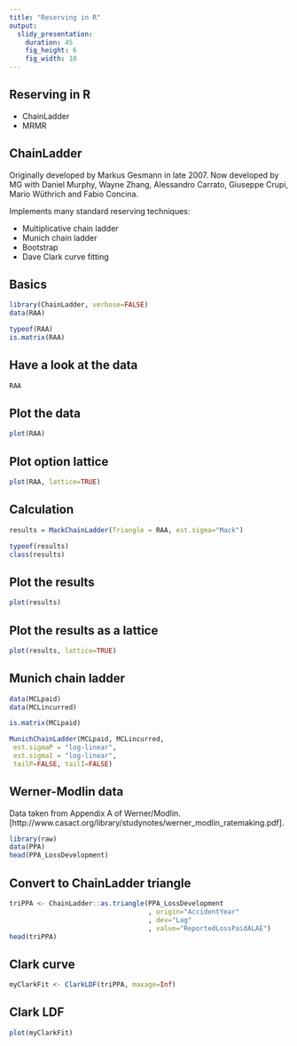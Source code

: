 ```yaml
---
title: "Reserving in R"
output:
  slidy_presentation:
    duration: 45
    fig_height: 6
    fig_width: 10
---
```


## Reserving in R

* ChainLadder
* MRMR

## ChainLadder

Originally developed by Markus Gesmann in late 2007. Now developed by MG with Daniel Murphy, Wayne Zhang, Alessandro Carrato, Giuseppe Crupi, Mario Wüthrich and Fabio Concina.

Implements many standard reserving techniques:
      
* Multiplicative chain ladder
* Munich chain ladder
* Bootstrap
* Dave Clark curve fitting    

## Basics
```r
library(ChainLadder, verbose=FALSE)
data(RAA)

typeof(RAA)
is.matrix(RAA)
```

## Have a look at the data
```r
RAA
```


## Plot the data
```r
plot(RAA)
```

## Plot option lattice

```r
plot(RAA, lattice=TRUE)
```

## Calculation
```r
results = MackChainLadder(Triangle = RAA, est.sigma="Mack")

typeof(results)
class(results)
```

## Plot the results

```r
plot(results)
```

## Plot the results as a lattice

```r
plot(results, lattice=TRUE)
```

## Munich chain ladder
```r
data(MCLpaid)
data(MCLincurred)

is.matrix(MCLpaid)

MunichChainLadder(MCLpaid, MCLincurred, 
 est.sigmaP = "log-linear", 
 est.sigmaI = "log-linear", 
 tailP=FALSE, tailI=FALSE) 
```

## Werner-Modlin data

Data taken from Appendix A of Werner/Modlin.
[http://www.casact.org/library/studynotes/werner_modlin_ratemaking.pdf].

```r
library(raw)
data(PPA)
head(PPA_LossDevelopment)
```

## Convert to ChainLadder triangle
```r
triPPA <- ChainLadder::as.triangle(PPA_LossDevelopment
                                   , origin="AccidentYear"
                                   , dev="Lag"
                                   , value="ReportedLossPaidALAE")
head(triPPA)
```

## Clark curve

```r
myClarkFit <- ClarkLDF(triPPA, maxage=Inf)
```

## Clark LDF

```r
plot(myClarkFit)
```

